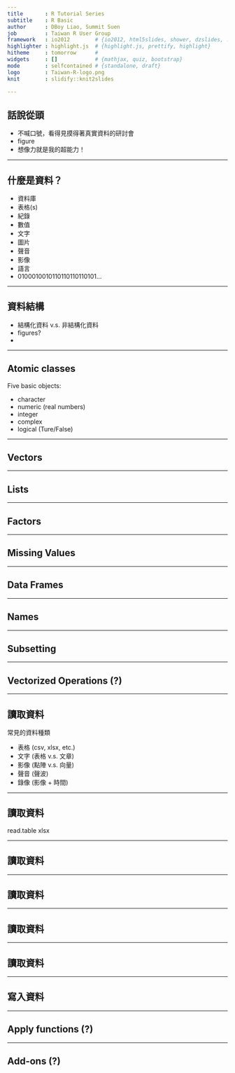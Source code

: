 ```yaml
---
title       : R Tutorial Series
subtitle    : R Basic
author      : DBoy Liao, Summit Suen
job         : Taiwan R User Group
framework   : io2012        # {io2012, html5slides, shower, dzslides, ...}
highlighter : highlight.js  # {highlight.js, prettify, highlight}
hitheme     : tomorrow      # 
widgets     : []            # {mathjax, quiz, bootstrap}
mode        : selfcontained # {standalone, draft}
logo        : Taiwan-R-logo.png
knit        : slidify::knit2slides

---
```


## 話說從頭

 - 不喊口號，看得見摸得著真實資料的研討會
 - figure
 - 想像力就是我的超能力！

---

## 什麼是資料？

 - 資料庫
 - 表格(s)
 - 紀錄
 - 數值
 - 文字
 - 圖片
 - 聲音
 - 影像
 - 語言
 - 0100010010110110110110101...

---

## 資料結構

 - 結構化資料 v.s. 非結構化資料
 - figures?
 - 

---

## Atomic classes

Five basic objects:

 - character
 - numeric (real numbers)
 - integer
 - complex
 - logical (Ture/False)

---

## Vectors

---

## Lists

---

## Factors

---

## Missing Values

---

## Data Frames

---

## Names

---

## Subsetting

---

## Vectorized Operations (?)

---

## 讀取資料

常見的資料種類

 - 表格 (csv, xlsx, etc.)
 - 文字 (表格 v.s. 文章)
 - 影像 (點陣 v.s. 向量)
 - 聲音 (聲波)
 - 錄像 (影像 + 時間)

---

## 讀取資料

read.table
xlsx

---

## 讀取資料

---

## 讀取資料

---

## 讀取資料

---

## 讀取資料

---

## 寫入資料

---

## Apply functions (?)

---

## Add-ons (?)

